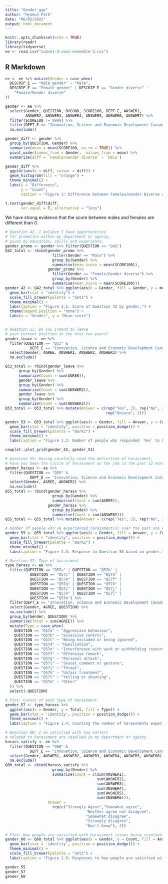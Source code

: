 ```yaml
---
title: "Gender_gap"
author: "Hyoeun Park"
date: "06/02/2022"
output: html_document
---
```


```r
knitr::opts_chunk$set(echo = TRUE)
library(readr)
library(tidyverse)
ee <- read.csv("subset-3-sous-ensemble-3.csv")
```

## R Markdown

```r
ee <- ee %>% mutate(Gender = case_when(
  DESCRIP_E == "Male gender" ~ "Male",
  DESCRIP_E == "Female gender" | DESCRIP_E == "Gender diverse" ~ 
    "Female/Gender diverse"
))

gender <- ee %>%  
  select(Gender, QUESTION, BYCOND, SCORE100, DEPT_E, ANSWER1,
         ANSWER2, ANSWER3, ANSWER4, ANSWER5, ANSWER6, ANSWER7) %>% 
  filter(SCORE100 != 9999) %>% 
  filter(DEPT_E == "Innovation, Science and Economic Development Canada") %>% 
  na.exclude()

gender_diff <- gender %>% 
  group_by(QUESTION, Gender) %>% 
  summarize(mean = mean(SCORE100, na.rm = TRUE)) %>%  
  pivot_wider(names_from = Gender,  values_from = mean) %>% 
  summarize(diff = `Female/Gender diverse` - `Male`)

gender_diff %>% 
  ggplot(aes(x = diff, colour = diff)) + 
  geom_histogram(fill = "orange") + 
  theme_minimal() +
  labs(x = "Difference",
       y = "Count",
       caption = "Figure 1: Difference between Females/Gender Diverse and Males \n (The higher the difference in absolute value, the higher the disparity)")
```



```r
t.test(gender_diff$diff, 
       var.equal = T, alternative = "less")
```

We have strong evidence that the score between males and females are different than 0. 


```r
# Question 42. I believe I have opportunities 
# for promotion within my department or agency, 
# given my education, skills and experience. 
gender_promo <- gender %>% filter(QUESTION == "Q42")
Q42_total <- rbind(gender_promo %>% 
                     filter(Gender == "Male") %>% 
                     group_by(Gender) %>% 
                     summarise(mean_score = mean(SCORE100)),
                   gender_promo %>% 
                     filter(Gender == "Female/Gender diverse") %>% 
                     group_by(Gender) %>% 
                     summarise(mean_score = mean(SCORE100)))
gender_42 <- Q42_total %>% ggplot(aes(x = Gender, fill = Gender, y = mean_score)) + 
  geom_bar(stat = "identity") +
  scale_fill_brewer(palette = "Set1") +
  theme_minimal() +
  labs(caption = "Figure 1.1: Score of Question 42 by gender.") + 
  theme(legend.position = "none") +
  labs(x = "Gender", y = "Mean score")


# Question 53. Do you intend to leave 
# your current position in the next two years?
gender_leave <- ee %>% 
  filter(QUESTION == "Q53" & 
           DEPT_E == "Innovation, Science and Economic Development Canada") %>%
  select(Gender, AGREE, ANSWER1, ANSWER2, ANSWER3) %>% 
  na.exclude()

Q53_total <- rbind(gender_leave %>% 
      group_by(Gender) %>% 
      summarize(Count = sum(AGREE)),
      gender_leave %>% 
      group_by(Gender) %>% 
      summarize(Count = sum(ANSWER2)),
      gender_leave %>% 
      group_by(Gender) %>% 
      summarize(Count = sum(ANSWER3)))
Q53_total <- Q53_total %>% mutate(Answer = c(rep("Yes", 2), rep("No", 2),
                                             rep("Unsure", 2)))

gender_53 <- Q53_total %>% ggplot(aes(x = Gender, fill = Answer, y = Count)) + 
  geom_bar(stat = "identity", position = position_dodge()) +
  scale_fill_brewer(palette = "Dark2") +
  theme_minimal() +
  labs(caption = "Figure 1.2: Number of people who responded `Yes` to Question 53.")

cowplot::plot_grid(gender_42, gender_53)
```

```r
# Question 55: Having carefully read the definition of harassment, 
# have you been the victim of harassment on the job in the past 12 months? 
gender_harass <- ee %>% 
  filter(QUESTION == "Q55" & 
           DEPT_E == "Innovation, Science and Economic Development Canada") %>%
  select(Gender, AGREE, ANSWER2) %>% 
  na.exclude()
Q55_total <- rbind(gender_harass %>% 
                     group_by(Gender) %>% 
                     summarise(Count = sum(AGREE)),
                   gender_harass %>% 
                     group_by(Gender) %>% 
                     summarise(Count = sum(ANSWER2)))
Q55_total <- Q55_total %>% mutate(Answer = c(rep("Yes", 2), rep("No", 2)))

# Number of people who've experienced harassment(s) over the past one year
gender_55 <- Q55_total %>% ggplot(aes(x = Gender, fill = Answer, y = Count)) + 
  geom_bar(stat = "identity", position = position_dodge()) +
  scale_fill_brewer(palette = "Dark2") +
  theme_minimal() +
  labs(caption = "Figure 1.3: Response to Question 55 based on gender.")

# Question 57: Type of harassment
type_harass <- ee %>% 
  filter(QUESTION == "Q57a" | QUESTION == "Q57b" |
           QUESTION == "Q57c" | QUESTION == "Q57d" |
           QUESTION == "Q57e" | QUESTION == "Q57f" |
           QUESTION == "Q57g" | QUESTION == "Q57h" |
           QUESTION == "Q57i" | QUESTION == "Q57j" |
           QUESTION == "Q57k" | QUESTION == "Q57l" |
           QUESTION == "Q57m") %>% 
  filter(DEPT_E == "Innovation, Science and Economic Development Canada") %>% 
  select(Gender, AGREE, QUESTION) %>% 
  na.exclude() %>% 
  group_by(Gender, QUESTION) %>% 
  summarize(Total = sum(AGREE)) %>% 
  mutate(Type = case_when(
    QUESTION == "Q57a" ~ "Aggressive behaviour",
    QUESTION == "Q57b" ~ "Excessive control",
    QUESTION == "Q57c" ~ "Being excluded or being ignored",
    QUESTION == "Q57d" ~ "Humiliation",
    QUESTION == "Q57e" ~ "Interference with work or withholding resources",
    QUESTION == "Q57f" ~ "Offensive remark",
    QUESTION == "Q57g" ~ "Personal attack",
    QUESTION == "Q57i" ~ "Sexual comment or gesture",
    QUESTION == "Q57j" ~ "Threat",
    QUESTION == "Q57k" ~ "Unfair treatment",
    QUESTION == "Q57l" ~ "Yelling or shouting",
    QUESTION == "Q57m" ~ "Other"
  )) %>% 
  select(-QUESTION)

# Plot: Counts of each type of harassment
gender_57 <- type_harass %>% 
  ggplot(aes(x = Gender, y = Total, fill = Type)) + 
  geom_bar(stat = 'identity', position = position_dodge()) +
  theme_minimal() + 
  labs(caption = "Figure 1.4: Counting the number of harassments experienced by gender.")

# Question 60: I am satisfied with how matters 
# related to harassment are resolved in my department or agency. 
harass_satisfy <- ee %>% 
  filter(QUESTION == "Q60" &
           DEPT_E == "Innovation, Science and Economic Development Canada") %>%
  select(Gender, ANSWER1, ANSWER2, ANSWER3, ANSWER4, ANSWER5, ANSWER6) %>% 
  na.exclude()
Q60_total <- cbind(harass_satisfy %>% 
                     group_by(Gender) %>% 
                     summarise(Count = c(sum(ANSWER1), 
                                         sum(ANSWER2),
                                         sum(ANSWER3),
                                         sum(ANSWER4),
                                         sum(ANSWER5),
                                         sum(ANSWER6))),
                   Answer = 
                     rep(c("Strongly Agree","Somewhat agree",
                                    "Neither agree not disagree",
                                    "Somewhat disagree",
                                    "Strongly disagree",
                                    "Don't know"), 2))

# Plot: How people are satisfied with harassment issues being resolved
gender_60 <- Q60_total %>% ggplot(aes(x = Gender, y = Count, fill = Answer)) + 
  geom_bar(stat = 'identity', position = position_dodge()) +
  theme_minimal() +
  scale_fill_brewer(palette = "Set2") +
  labs(caption = "Figure 1.5: Responses to how people are satisfied with harassment issues being resolved, based on gender.")

gender_55
gender_57
gender_60
```

